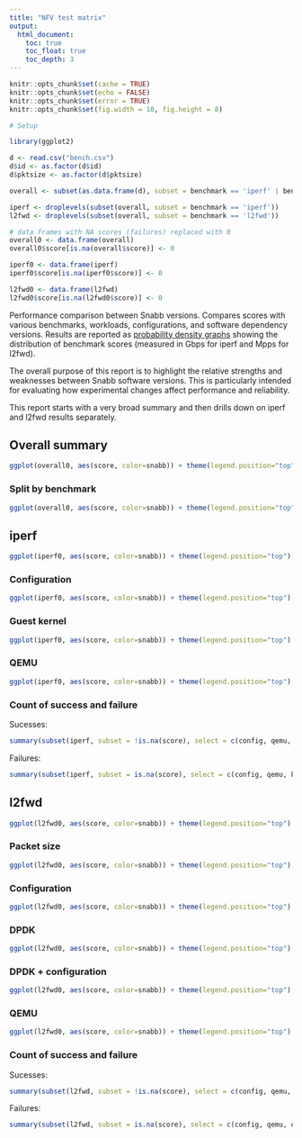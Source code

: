 ```yaml
---
title: "NFV test matrix"
output:
  html_document:
    toc: true
    toc_float: true
    toc_depth: 3
---
```


```r
knitr::opts_chunk$set(cache = TRUE)
knitr::opts_chunk$set(echo = FALSE)
knitr::opts_chunk$set(error = TRUE)
knitr::opts_chunk$set(fig.width = 10, fig.height = 8)
```

```r
# Setup

library(ggplot2)

d <- read.csv("bench.csv")
d$id <- as.factor(d$id)
d$pktsize <- as.factor(d$pktsize)

overall <- subset(as.data.frame(d), subset = benchmark == 'iperf' | benchmark == 'l2fwd')

iperf <- droplevels(subset(overall, subset = benchmark == 'iperf'))
l2fwd <- droplevels(subset(overall, subset = benchmark == 'l2fwd'))

# data frames with NA scores (failures) replaced with 0
overall0 <- data.frame(overall)
overall0$score[is.na(overall$score)] <- 0

iperf0 <- data.frame(iperf)
iperf0$score[is.na(iperf0$score)] <- 0

l2fwd0 <- data.frame(l2fwd)
l2fwd0$score[is.na(l2fwd0$score)] <- 0
```

Performance comparison between Snabb versions. Compares scores with various benchmarks, workloads, configurations, and software dependency versions. Results are reported as [probability density graphs](https://en.wikipedia.org/wiki/Probability_density_function) showing the distribution of benchmark scores (measured in Gbps for iperf and Mpps for l2fwd).

The overall purpose of this report is to highlight the relative strengths and weaknesses between Snabb software versions. This is particularly intended for evaluating how experimental changes affect performance and reliability.

This report starts with a very broad summary and then drills down on iperf and l2fwd results separately.

## Overall summary

```r
ggplot(overall0, aes(score, color=snabb)) + theme(legend.position="top") + geom_density() + ggtitle("Overall")
```

### Split by benchmark

```r
ggplot(overall0, aes(score, color=snabb)) + theme(legend.position="top") + geom_density() + facet_wrap(~benchmark, scales = "free", ncol = 1) + ggtitle("By benchmark")
```

## iperf

```r
ggplot(iperf0, aes(score, color=snabb)) + theme(legend.position="top") + geom_density() + ggtitle("iperf overall")
```

### Configuration

```r
ggplot(iperf0, aes(score, color=snabb)) + theme(legend.position="top") + geom_density() + facet_wrap(~config, ncol=2) + ggtitle("iperf by configuration")
```

### Guest kernel

```r
ggplot(iperf0, aes(score, color=snabb)) + theme(legend.position="top") + geom_density() + facet_wrap(~kernel, ncol=2) + ggtitle("iperf by guest kernel")
```

### QEMU

```r
ggplot(iperf0, aes(score, color=snabb)) + theme(legend.position="top") + geom_density() + facet_wrap(~qemu, ncol=2) + ggtitle("iperf by qemu")
```

### Count of success and failure

Sucesses:

```r
summary(subset(iperf, subset = !is.na(score), select = c(config, qemu, kernel)))
```

Failures:

```r
summary(subset(iperf, subset = is.na(score), select = c(config, qemu, kernel)))
```

## l2fwd

```r
ggplot(l2fwd0, aes(score, color=snabb)) + theme(legend.position="top") + geom_density() + ggtitle("l2fwd overall")
```

### Packet size

```r
ggplot(l2fwd0, aes(score, color=snabb)) + theme(legend.position="top") + geom_density() + facet_wrap(~pktsize, ncol=1) + ggtitle("l2fwd by packet size")
```

### Configuration

```r
ggplot(l2fwd0, aes(score, color=snabb)) + theme(legend.position="top") + geom_density() + facet_wrap(~config, ncol=2) + ggtitle("l2fwd by configuration")
```

### DPDK

```r
ggplot(l2fwd0, aes(score, color=snabb)) + theme(legend.position="top") + geom_density() + facet_wrap(~dpdk, ncol=2) + ggtitle("l2fwd by DPDK")
```

### DPDK + configuration

```r
ggplot(l2fwd0, aes(score, color=snabb)) + theme(legend.position="top") + geom_density() + facet_wrap(dpdk ~ config) + ggtitle("l2fwd by DPDK and configuration")
```

### QEMU

```r
ggplot(l2fwd0, aes(score, color=snabb)) + theme(legend.position="top") + geom_density() + facet_wrap(~qemu, ncol=2) + ggtitle("l2fwd by QEMU")
```

### Count of success and failure

Sucesses:

```r
summary(subset(l2fwd, subset = !is.na(score), select = c(config, qemu, dpdk, snabb, pktsize)))
```

Failures:

```r
summary(subset(l2fwd, subset = is.na(score), select = c(config, qemu, dpdk, snabb, pktsize)))
```
